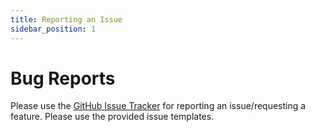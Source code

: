 ```yaml
---
title: Reporting an Issue
sidebar_position: 1
---
```


# Bug Reports

Please use the
[GitHub Issue Tracker](https://github.com/LSDOlab/csdl/issues) for
reporting an issue/requesting a feature.
Please use the provided issue templates.
